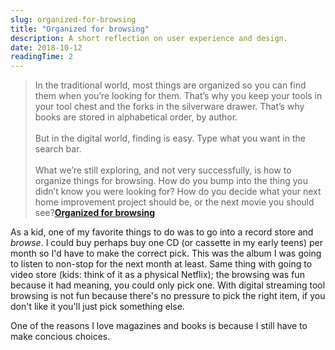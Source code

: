 ```yaml
---
slug: organized-for-browsing
title: "Organized for browsing"
description: A short reflection on user experience and design.
date: 2018-10-12
readingTime: 2
---
```


>In the traditional world, most things are organized so you can find them when you’re looking for them. That’s why you keep your tools in your tool chest and the forks in the silverware drawer. That’s why books are stored in alphabetical order, by author.
<br /><br />
But in the digital world, finding is easy. Type what you want in the search bar.
<br /><br />
What we’re still exploring, and not very successfully, is how to organize things for browsing. How do you bump into the thing you didn’t know you were looking for? How do you decide what your next home improvement project should be, or the next movie you should see?**<a href="https://seths.blog/2018/10/organized-for-finding/">Organized for browsing</a>**

As a kid, one of my favorite things to do was to go into a record store and _browse_. I could buy perhaps buy one CD (or cassette in my early teens) per month so I'd have to make the correct pick. This was the album I was going to listen to non-stop for the next month at least. Same thing with going to video store (kids: think of it as a physical Netflix); the browsing was fun because it had meaning, you could only pick one. With digital streaming tool browsing is not fun because there's no pressure to pick the right item, if you don't like it you'll just pick something else.

One of the reasons I love magazines and books is because I still have to make concious choices.